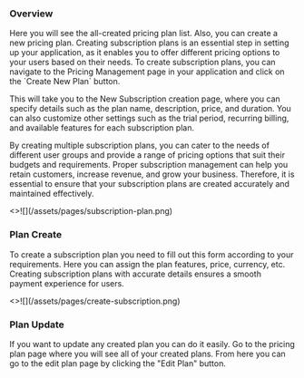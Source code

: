 
### Overview

<p className="mt-4">
  Here you will see the all-created pricing plan list. Also, you can create a
  new pricing plan. Creating subscription plans is an essential step in setting
  up your application, as it enables you to offer different pricing options to
  your users based on their needs. To create subscription plans, you can
  navigate to the Pricing Management page in your application and click on the
  `Create New Plan` button.
</p>
<p>
  This will take you to the New Subscription creation page, where you can
  specify details such as the plan name, description, price, and duration. You
  can also customize other settings such as the trial period, recurring billing,
  and available features for each subscription plan.
</p>
<p className="mb-4">
  By creating multiple subscription plans, you can cater to the needs of
  different user groups and provide a range of pricing options that suit their
  budgets and requirements. Proper subscription management can help you retain
  customers, increase revenue, and grow your business. Therefore, it is
  essential to ensure that your subscription plans are created accurately and
  maintained effectively.
</p>

<Card image>
  <>![](/assets/pages/subscription-plan.png)</>
</Card>

### Plan Create

<p className="my-4">
  To create a subscription plan you need to fill out this form according to your
  requirements. Here you can assign the plan features, price, currency, etc.
  Creating subscription plans with accurate details ensures a smooth payment
  experience for users.
</p>

<Card image>
  <>![](/assets/pages/create-subscription.png)</>
</Card>

### Plan Update

<p className="my-4">
  If you want to update any created plan you can do it easily. Go to the pricing
  plan page where you will see all of your created plans. From here you can go
  to the edit plan page by clicking the "Edit Plan" button.
</p>
